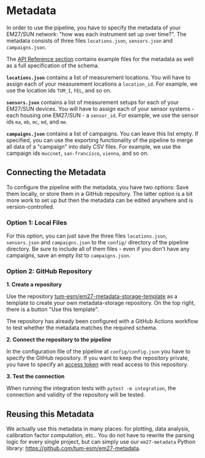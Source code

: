 # Metadata

In order to use the pipeline, you have to specify the metadata of your EM27/SUN network: "how was each instrument set up over time?". The metadata consists of three files `locations.json`, `sensors.json` and `campaigns.json`.

The [API Reference section](/api-reference/metadata) contains example files for the metadata as well as a full specification of the schema.

**`locations.json`** contains a list of measurement locations. You will have to assign each of your measurement locations a `location_id`. For example, we use the location ids `TUM_I`, `FEL`, and so on.

**`sensors.json`** contains a list of measurement setups for each of your EM27/SUN devices. You will have to assign each of your sensor systems - each housing one EM27/SUN - a `sensor_id`. For example, we use the sensor ids `ma`, `mb`, `mc`, `md`, and `me`.

**`campaigns.json`** contains a list of campaigns. You can leave this list empty. If specified, you can use the exporting functionality of the pipeline to merge all data of a "campaign" into daily CSV files. For example, we use the campaign ids `muccnet`, `san-francisco`, `vienna`, and so on.

## Connecting the Metadata

To configure the pipeline with the metadata, you have two options: Save them locally, or store them in a GitHub repository. The latter option is a bit more work to set up but then the metadata can be edited anywhere and is version-controlled.

### Option 1: Local Files

For this option, you can just save the three files `locations.json`, `sensors.json` and `campaigns.json` to the `config/` directory of the pipeline directory. Be sure to include all of them files - even if you don't have any campaigns, save an empty list to `campaigns.json`.

### Option 2: GitHub Repository

**1. Create a repository**

Use the repository [tum-esm/em27-metadata-storage-template](https://github.com/tum-esm/em27-metadata-storage-template) as a template to create your own metadata-storage repository. On the top right, there is a button "Use this template".

The repository has already been configured with a GitHub Actions workflow to test whether the metadata matches the required schema.

**2. Connect the repository to the pipeline**

In the configuration file of the pipeline at `config/config.json` you have to specify the GitHub repository. If you want to keep the repository private, you have to specify an [access token](https://docs.github.com/en/authentication/keeping-your-account-and-data-secure/managing-your-personal-access-tokens#creating-a-personal-access-token-classic) with read access to this repository.

**3. Test the connection**

When running the integration tests with `pytest -m integration`, the connection and validity of the repository will be tested.

## Reusing this Metadata

We actually use this metadata in many places: for plotting, data analysis, calibration factor computation, etc.. You do not have to rewrite the parsing logic for every single project, but can simply use our `em27-metadata` Python library: https://github.com/tum-esm/em27-metadata.
